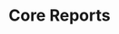 
# Core Reports

<Cards>
    <Cards.Card
        title="Create Boards"
        href="/guides/guides-by-topic/core-reports/create-boards"
    />
    <Cards.Card
        title="Discover Insights"
        href="/guides/guides-by-topic/core-reports/discover-insights"
    />
    <Cards.Card
        title="Analyze Conversions"
        href="/guides/guides-by-topic/core-reports/analyze-conversions"
    />
    <Cards.Card
        title="Build User Flows"
        href="/guides/guides-by-topic/core-reports/build-user-flows"
    />
    <Cards.Card
        title="Track User Retention"
        href="/guides/guides-by-topic/core-reports/track-user-retention"
    />
    <Cards.Card
        title="Define Cohort"
        href="/guides/guides-by-topic/core-reports/define-cohort"
    />
</Cards>